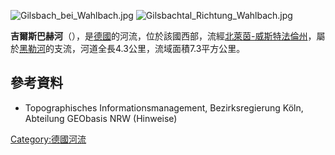 {{Onesource|time=2020-07-26T03:00:34+00:00}}
{{Coord|50|45|51.6|N|8|3|18|E|display=title}}
[[Image:Gilsbach_bei_Wahlbach.jpg|right]]
[[Image:Gilsbachtal_Richtung_Wahlbach.jpg|right]]

'''吉爾斯巴赫河'''（{{lang-de|Gilsbach}}），是[[德國|德國]]的河流，位於該國西部，流經[[北萊茵-威斯特法倫州|北萊茵-威斯特法倫州]]，屬於[[黑勒河_(錫格河支流)|黑勒河]]的支流，河道全長4.3公里，流域面積7.3平方公里。

==參考資料==
* Topographisches Informationsmanagement, Bezirksregierung Köln, Abteilung GEObasis NRW (Hinweise)

{{Germany-geo-stub}}
[[Category:德國河流|Category:德國河流]]
